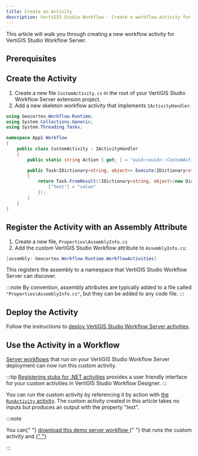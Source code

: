 ```yaml
---
title: Create an Activity
description: VertiGIS Studio Workflow - Create a workflow activity for web applications
---
```



This article will walk you through creating a new workflow activity for VertiGIS Studio Workflow Server.

## Prerequisites

<ServerPrereqs />

## Create the Activity

1. Create a new file `CustomActivity.cs` in the root of your VertiGIS Studio Workflow Server extension project.
2. Add a new skeleton workflow activity that implements `IActivityHandler`.

```cs title="App1/App1/CustomActivity.cs"
using Geocortex.Workflow.Runtime;
using System.Collections.Generic;
using System.Threading.Tasks;

namespace App1.Workflow
{
    public class CustomActivity : IActivityHandler
    {
        public static string Action { get; } = "uuid:<uuid>::CustomActivity";

        public Task<IDictionary<string, object>> Execute(IDictionary<string, object> inputs, IActivityContext context)
        {
            return Task.FromResult((IDictionary<string, object>)new Dictionary<string, object>(){
                ["test"] = "value"
            });
        }
    }
}
```

## Register the Activity with an Assembly Attribute

1. Create a new file, `Properties\AssemblyInfo.cs`
1. Add the custom VertiGIS Studio Workflow attribute to `AssemblyInfo.cs`:

```cs title="App1/App1/Properties/AssemblyInfo.cs"
[assembly: Geocortex.Workflow.Runtime.WorkflowActivities]
```

This registers the assembly to a namespace that VertiGIS Studio Workflow Server can discover.

:::note
By convention, assembly attributes are typically added to a file called `"Properties\AssemblyInfo.cs"`, but they can be added to any code file.
:::

## Deploy the Activity

Follow the instructions to [deploy VertiGIS Studio Workflow Server activities](sdk-server-overview.mdx#deploying-vertigis-studio-workflow-server-activities).

## Use the Activity in a Workflow

[Server workflows](https://docs.geocortex.com/workflow/latest/help/Default.htm#wf5/help/server-workflows.htm) that run on your VertiGIS Studio Workflow Server deployment can now run this custom activity.

:::tip
[Registering stubs for .NET activities](sdk-net-register-activities.mdx) provides a user friendly interface for your custom activities in VertiGIS Studio Workflow Designer.
:::

You can run the custom activity by referencing it by action with [the `RunActivity` activity](https://docs.geocortex.com/workflow/latest/help/Default.htm#wf5/help/activities/run-activity.htm). The custom activity created in this article takes no inputs but produces an output with the property "test".

:::note

<p>
    You can{" "}
    <a
        href={useBaseUrl("workflows/server-create-activity.json")}
        download="custom-server-activity.json"
        target="_blank"
    >
        download this demo server workflow
    </a>{" "}
    that runs the custom activity and
    <a
        href="https://docs.geocortex.com/workflow/latest/help/Default.htm#wf5/help/import-export-workflows.htm"
        target="_blank"
    >
        {" "}
    </a>
</p>
:::
